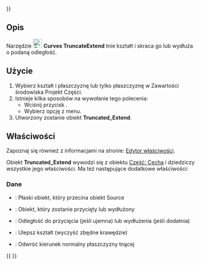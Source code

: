 <languages/>
{{UnfinishedDocu{{#translation:}}}}

{{Docnav/pl
|[[Curves_DraftAnalysis/pl|DraftAnalysis]]
|[[Curves_WaterlineCurves/pl|WaterlineCurves]]
|[[Curves_Workbench/pl|środowisko pracy Krzywe]]
|IconL=Curves_DraftAnalysis.svg
|IconR=Curves_WaterlineCurves.svg
|IconC=Curves_workbench_icon.svg
}}

{{GuiCommand/pl
|Name=Curves TruncateExtend
|Name/pl=Krzywe: Skróć-wydłuż
|MenuLocation=Surfaces → Truncate Extend
|Workbenches=[[Curves_Workbench/pl|Krzywe]]
}}

<span id="Description"></span>
==Opis==

Narzędzie [[Image:Curves_TruncateExtend.svg|24px]] '''Curves TruncateExtend''' tnie kształt i skraca go lub wydłuża o podaną odległość.

<span id="Usage"></span>
==Użycie==

# Wybierz kształt i płaszczyznę lub tylko płaszczyznę w Zawartości środowiska Projekt Części.
# Istnieje kilka sposobów na wywołanie tego polecenia:
#* Wciśnij przycisk {{Button|[[Image:Curves_TruncateExtend.svg|16px]] [[Curves_TruncateExtend/pl|Skróć-wydłuż]]}}.
#* Wybierz opcję {{MenuCommand|Surfaces → [[Image:Curves_TruncateExtend.svg|16px]] Truncate Extend}} z menu.
# Utworzony zostanie obiekt '''Truncated_Extend'''.

<span id="Properties"></span>
==Właściwości==

Zapoznaj się również z informacjami na stronie: [[Property_editor/pl|Edytor właściwości]].

Obiekt '''Truncated_Extend''' wywodzi się z obiektu [[Part_Feature/pl|Część: Cecha]] i dziedziczy wszystkie jego właściwości. Ma też następujące dodatkowe właściwości:

<span id="Data"></span>
===Dane===

{{TitleProperty|Obiekty wejściowe}}

* {{PropertyData|Cutter|Link}}: Płaski obiekt, który przecina obiekt Source
* {{PropertyData|Source|Link}}: Obiekt, który zostanie przycięty lub wydłużony

{{TitleProperty|Ustawienia}}

* {{PropertyData|Distance|Distance}}: Odległość do przycięcia (jeśli ujemna) lub wydłużenia (jeśli dodatnia)
* {{PropertyData|Refine|Bool}}: Ulepsz kształt (wyczyść zbędne krawędzie)
* {{PropertyData|Reverse|Bool}}: Odwróć kierunek normalny płaszczyzny tnącej


{{Docnav/pl
|[[Curves_DraftAnalysis/pl|DraftAnalysis]]
|[[Curves_WaterlineCurves/pl|WaterlineCurves]]
|[[Curves_Workbench/pl|środowisko pracy Krzywe]]
|IconL=Curves_DraftAnalysis.svg
|IconR=Curves_WaterlineCurves.svg
|IconC=Curves_workbench_icon.svg
}}

{{Curves Tools navi{{#translation:}}}}
{{Userdocnavi{{#translation:}}}}